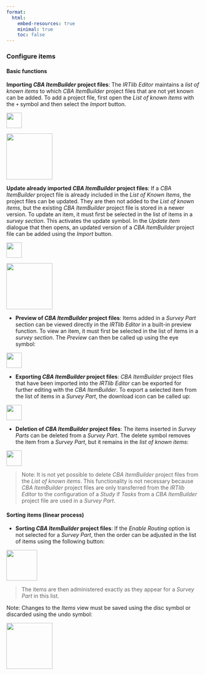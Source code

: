 ```yaml
---
format:
  html:
    embed-resources: true
    minimal: true 
    toc: false
---
```


### Configure items

#### Basic functions

**Importing *CBA ItemBuilder* project files**: The *IRTlib Editor* maintains a *list of known items* to which *CBA ItemBuilder* project files that are not yet known can be added. To add a project file, first open the *List of known items* with the `+` symbol and then select the *Import* button. 
 
![](img/screenshot-add-project-plus-icon.png){width="40" fig-align="left"}

![](img/screenshot-import-items-button-01.png){width="120" fig-align="left"}


**Update already imported *CBA ItemBuilder* project files**: If a *CBA ItemBuilder* project file is already included in the *List of Known Items*, the project files can be updated. They are then not added to the *List of known items*, but the existing *CBA ItemBuilder* project file is stored in a newer version. To update an item, it must first be selected in the list of items in a *survey section*. This activates the update symbol. In the *Update item* dialogue that then opens, an updated version of a *CBA ItemBuilder* project file can be added using the *Import* button. 

![](img/screenshot-update-item-icon-01.png){width="40" fig-align="left"}

![](img/screenshot-import-items-button-01.png){width="120" fig-align="left"}


* **Preview of *CBA ItemBuilder* project files**: Items added in a *Survey Part* section can be viewed directly in the *IRTlib Editor* in a built-in preview function. To view an item, it must first be selected in the list of items in a *survey section*. The *Preview* can then be called up using the eye symbol:

![](img/screenshot-preview-icon-01.png){width="40" fig-align="left"}


* **Exporting *CBA ItemBuilder* project files**: *CBA ItemBuilder* project files that have been imported into the *IRTlib Editor* can be exported for further editing with the *CBA ItemBuilder*. To export a selected item from the list of items in a *Survey Part*, the download icon can be called up:

![](img/screenshot-download-item-icon-01.png){width="40" fig-align="left"}

* **Deletion of *CBA ItemBuilder* project files**: The items inserted in *Survey Parts* can be deleted from a *Survey Part*. The delete symbol removes the item from a *Survey Part*, but it remains in the *list of known items*:

![](img/screenshot-delete-item-icon-01.png){width="40" fig-align="left"}

> Note: It is not yet possible to delete *CBA ItemBuilder* project files from the *List of known items*. This functionality is not necessary because *CBA ItemBuilder* project files are only transferred from the *IRTlib Editor* to the configuration of a *Study* if *Tasks* from a *CBA ItemBuilder* project file are used in a *Survey Part*. 

#### Sorting items (linear process)

* **Sorting *CBA ItemBuilder* project files**: If the *Enable Routing* option is not selected for a *Survey Part*, then the order can be adjusted in the list of items using the following button:

![](img/screenshot-sort-items-icon-01.png){width="80" fig-align="left"}

> The items are then administered exactly as they appear for a *Survey Part* in this list.

Note: Changes to the *Items* view must be saved using the disc symbol or discarded using the undo symbol:

![](img/screenshot-icons-undo-and-save-01.png){width="120" fig-align="left"}